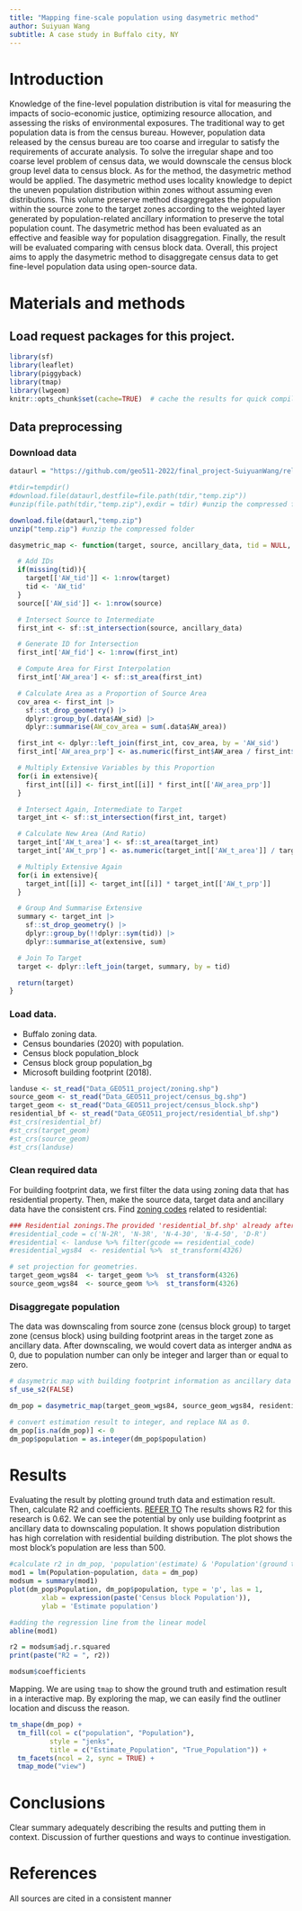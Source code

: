 ```yaml
---
title: "Mapping fine-scale population using dasymetric method"
author: Suiyuan Wang
subtitle: A case study in Buffalo city, NY
---
```


# Introduction

Knowledge of the fine-level population distribution is vital for measuring the impacts of socio-economic justice, optimizing resource allocation, and assessing the risks of environmental exposures. The traditional way to get population data is from the census bureau. However, population data released by the census bureau are too coarse and irregular to satisfy the requirements of accurate analysis. To solve the irregular shape and too coarse level problem of census data, we would downscale the census block group level data to census block. As for the method, the dasymetric method would be applied.  The dasymetric method uses locality knowledge to depict the uneven population distribution within zones without assuming even distributions. This volume preserve method disaggregates the population within the source zone to the target zones according to the weighted layer generated by population-related ancillary information to preserve the total population count. The dasymetric method has been evaluated as an effective and feasible way for population disaggregation. Finally, the result will be evaluated comparing with census block data. Overall, this project aims to apply the dasymetric method to disaggregate census data to get fine-level population data using open-source data.

# Materials and methods

## Load request packages for this project.
```r
library(sf)
library(leaflet)
library(piggyback)
library(tmap) 
library(lwgeom)
knitr::opts_chunk$set(cache=TRUE)  # cache the results for quick compiling
```

## Data preprocessing
### Download data 

```r
dataurl = "https://github.com/geo511-2022/final_project-SuiyuanWang/releases/download/v1.0.2/Data_GEO511_project.zip"

#tdir=tempdir()
#download.file(dataurl,destfile=file.path(tdir,"temp.zip"))
#unzip(file.path(tdir,"temp.zip"),exdir = tdir) #unzip the compressed folder

download.file(dataurl,"temp.zip")
unzip("temp.zip") #unzip the compressed folder
```
```r
dasymetric_map <- function(target, source, ancillary_data, tid = NULL, extensive = NULL) {

  # Add IDs
  if(missing(tid)){
    target[['AW_tid']] <- 1:nrow(target)
    tid <- 'AW_tid'
  }
  source[['AW_sid']] <- 1:nrow(source)

  # Intersect Source to Intermediate
  first_int <- sf::st_intersection(source, ancillary_data)

  # Generate ID for Intersection
  first_int['AW_fid'] <- 1:nrow(first_int)

  # Compute Area for First Interpolation
  first_int['AW_area'] <- sf::st_area(first_int)

  # Calculate Area as a Proportion of Source Area
  cov_area <- first_int |>
    sf::st_drop_geometry() |>
    dplyr::group_by(.data$AW_sid) |>
    dplyr::summarise(AW_cov_area = sum(.data$AW_area))

  first_int <- dplyr::left_join(first_int, cov_area, by = 'AW_sid')
  first_int['AW_area_prp'] <- as.numeric(first_int$AW_area / first_int$AW_cov_area)

  # Multiply Extensive Variables by this Proportion
  for(i in extensive){
    first_int[[i]] <- first_int[[i]] * first_int[['AW_area_prp']]
  }

  # Intersect Again, Intermediate to Target
  target_int <- sf::st_intersection(first_int, target)

  # Calculate New Area (And Ratio)
  target_int['AW_t_area'] <- sf::st_area(target_int)
  target_int['AW_t_prp'] <- as.numeric(target_int[['AW_t_area']] / target_int[['AW_area']])

  # Multiply Extensive Again
  for(i in extensive){
    target_int[[i]] <- target_int[[i]] * target_int[['AW_t_prp']]
  }

  # Group And Summarise Extensive
  summary <- target_int |>
    sf::st_drop_geometry() |>
    dplyr::group_by(!!dplyr::sym(tid)) |>
    dplyr::summarise_at(extensive, sum)

  # Join To Target
  target <- dplyr::left_join(target, summary, by = tid)

  return(target)
}
```

### Load data.
* Buffalo zoning data.
* Census boundaries (2020) with population. 
 * Census block population_block
 * Census block group population_bg
* Microsoft building footprint (2018).
```r
landuse <- st_read("Data_GEO511_project/zoning.shp") 
source_geom <- st_read("Data_GEO511_project/census_bg.shp")
target_geom <- st_read("Data_GEO511_project/census_block.shp")
residential_bf <- st_read("Data_GEO511_project/residential_bf.shp")
#st_crs(residential_bf)
#st_crs(target_geom)
#st_crs(source_geom)
#st_crs(landuse)
```

### Clean required data

For building footprint data, we first filter the data using zoning data that has residential property. Then, make the source data, target data and ancillary data have the consistent crs.
Find [zoning codes](https://data.buffalony.gov/Economic-Neighborhood-Development/Zoning/5843-jknb) related to residential:
```r
### Residential zonings.The provided 'residential_bf.shp' already after filter using ArcGIS pro.
#residential_code = c('N-2R', 'N-3R', 'N-4-30', 'N-4-50', 'D-R')
#residential <- landuse %>% filter(gcode == residential_code) 
#residential_wgs84  <- residential %>%  st_transform(4326) 

# set projection for geometries.
target_geom_wgs84  <- target_geom %>%  st_transform(4326) 
source_geom_wgs84  <- source_geom %>%  st_transform(4326) 
```

### Disaggregate population 
The data was downscaling from source zone (census block group) to target zone (census block) using building footprint areas in the target zone as ancillary data. After downscaling, we would covert data as interger and` NA` as 0, due to population number can only be integer and larger than or equal to zero.
```r
# dasymetric map with building footprint information as ancillary data
sf_use_s2(FALSE)

dm_pop = dasymetric_map(target_geom_wgs84, source_geom_wgs84, residential_bf, extensive = "population")

# convert estimation result to integer, and replace NA as 0.
dm_pop[is.na(dm_pop)] <- 0 
dm_pop$population = as.integer(dm_pop$population)
```

# Results

Evaluating the result by plotting ground truth data and estimation result. Then, calculate R2 and coefficients.
[REFER TO](https://lukemiller.org/index.php/2012/10/adding-p-values-and-r-squared-values-to-a-plot-using-expression/)
The results shows R2 for this research is 0.62. We can see the potential by only use building footprint as ancillary data to downscaling population. It shows population distribution has high correlation with residential building distribution.
The plot shows the most block's population are less than 500. 
```r
#calculate r2 in dm_pop, 'population'(estimate) & 'Population'(ground truth)
mod1 = lm(Population~population, data = dm_pop)
modsum = summary(mod1)
plot(dm_pop$Population, dm_pop$population, type = 'p', las = 1,
		xlab = expression(paste('Census block Population')),
		ylab = 'Estimate population')

#adding the regression line from the linear model
abline(mod1)
```

```r
r2 = modsum$adj.r.squared
print(paste("R2 = ", r2))
```

```r
modsum$coefficients
```

Mapping. We are using `tmap` to show the ground truth and estimation result in a interactive map. By exploring the map, we can easily find the outliner location and discuss the reason.
```r
tm_shape(dm_pop) +
  tm_fill(col = c("population", "Population"), 
          style = "jenks", 
          title = c("Estimate_Population", "True_Population")) + 
  tm_facets(ncol = 2, sync = TRUE) +
  tmap_mode("view")
```


# Conclusions

Clear summary adequately describing the results and putting them in context. Discussion of further questions and ways to continue investigation.

# References

All sources are cited in a consistent manner

